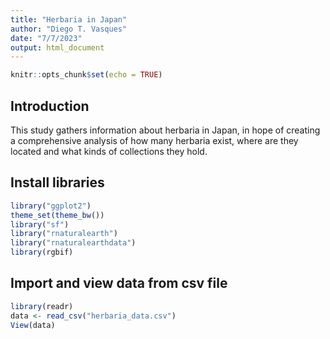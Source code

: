```yaml
---
title: "Herbaria in Japan"
author: "Diego T. Vasques"
date: "7/7/2023"
output: html_document
---
```


```r
knitr::opts_chunk$set(echo = TRUE)
```

## Introduction

This study gathers information about herbaria in Japan, in hope of creating a comprehensive analysis of how many herbaria exist, where are they located and what kinds of collections they hold.

## Install libraries

```r
library("ggplot2")
theme_set(theme_bw())
library("sf")
library("rnaturalearth")
library("rnaturalearthdata")
library(rgbif)
```

## Import and view data from csv file

```r
library(readr)
data <- read_csv("herbaria_data.csv")
View(data)
```
